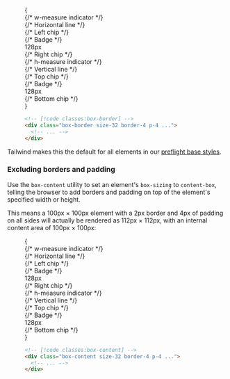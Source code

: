 


<Figure>

<Example padding={false}>
  {
    <div className="relative grid w-full grid-cols-[1fr_8rem_1fr] grid-rows-[1fr_3fr_1fr] gap-px bg-gray-700/10 font-mono text-sm leading-6 font-bold dark:bg-gray-700">
      <div className="col-start-1 row-start-1 bg-white dark:bg-gray-900"></div>
      <div className="relative col-start-2 row-start-1 bg-white dark:bg-gray-900">
        {/* w-measure indicator */}
        <div className="absolute right-0 bottom-2 left-0 flex">
          {/* Horizontal line */}
          <div className="absolute top-1/2 right-0 left-0 h-px -translate-y-px bg-sky-400"></div>
          {/* Left chip */}
          <div className="w-full">
            <div className="absolute top-1/2 left-0 h-2 w-px -translate-x-px -translate-y-1 rounded-full bg-sky-400"></div>
          </div>
          {/* Badge */}
          <div className="relative flex w-full flex-auto items-center justify-center bg-white px-1.5 font-mono text-xs leading-none font-bold text-sky-600 dark:bg-gray-900 dark:text-sky-400">
            128px
          </div>
          {/* Right chip */}
          <div className="w-full">
            <div className="absolute top-1/2 right-0 h-2 w-px translate-x-px -translate-y-1 rounded-full bg-sky-400"></div>
          </div>
        </div>
      </div>
      <div className="col-start-3 row-start-1 bg-white dark:bg-gray-900"></div>
      <div className="relative col-start-1 row-start-2 bg-white dark:bg-gray-900">
        {/* h-measure indicator */}
        <div className="absolute top-0 right-2 bottom-0 flex w-3">
          {/* Vertical line */}
          <div className="absolute top-0 bottom-0 left-1/2 w-px -translate-x-[0.5px] bg-sky-400"></div>
          {/* Top chip */}
          <div className="w-full">
            <div className="absolute top-0 left-1/2 h-px w-2 -translate-x-1 -translate-y-px rounded-full bg-sky-400"></div>
          </div>
          {/* Badge */}
          <div className="relative flex h-3 flex-auto -translate-x-[1.15rem] translate-y-14 -rotate-90 items-center justify-center bg-white px-1.5 font-mono text-xs leading-none font-bold text-sky-600 dark:bg-gray-900 dark:text-sky-400">
            128px
          </div>
          {/* Bottom chip */}
          <div className="w-full">
            <div className="absolute bottom-0 left-1/2 h-px w-2 -translate-x-1 translate-y-px rounded-full bg-sky-400"></div>
          </div>
        </div>
      </div>
      <div className="col-start-2 row-start-2 size-32 bg-white ring-1 ring-sky-300 dark:bg-gray-900 dark:ring-sky-400">
        <div className="relative box-border size-32 p-5 ring ring-sky-300 ring-inset">
          <div className="relative z-1 h-full w-full bg-sky-500 ring-1 ring-sky-500"></div>
          <div className="absolute inset-0">
            <Stripes className="h-full" />
          </div>
        </div>
      </div>
      <div className="col-start-3 row-start-2 bg-white dark:bg-gray-900"></div>
      <div className="col-start-1 row-start-3 bg-white dark:bg-gray-900"></div>
      <div className="col-start-2 row-start-3 bg-white dark:bg-gray-900"></div>
      <div className="col-start-3 row-start-3 bg-white dark:bg-gray-900"></div>
    </div>
  }
</Example>

```html
<!-- [!code classes:box-border] -->
<div class="box-border size-32 border-4 p-4 ...">
  <!-- ... -->
</div>
```

</Figure>

Tailwind makes this the default for all elements in our [preflight base styles](/docs/preflight).

### Excluding borders and padding

Use the `box-content` utility to set an element's `box-sizing` to `content-box`, telling the browser to add borders and padding on top of the element's specified width or height.

This means a 100px &times; 100px element with a 2px border and 4px of padding on all sides will actually be rendered as 112px &times; 112px, with an internal content area of 100px &times; 100px:

<Figure>

<Example padding={false}>
  {
    <div className="relative grid grid-cols-[1fr_8rem_1fr] grid-rows-[1fr_2fr_1fr] gap-px bg-gray-700/10 font-mono text-sm leading-6 font-bold dark:bg-gray-700">
      <div className="col-start-1 row-start-1 bg-white dark:bg-gray-900"></div>
      <div className="relative col-start-2 row-start-1 bg-white dark:bg-gray-900">
        {/* w-measure indicator */}
        <div className="absolute right-0 bottom-2 left-0 flex -translate-y-5">
          {/* Horizontal line */}
          <div className="absolute top-1/2 right-0 left-0 h-px -translate-y-px bg-blue-400"></div>
          {/* Left chip */}
          <div className="w-full">
            <div className="absolute top-1/2 left-0 h-2 w-px -translate-x-px -translate-y-1 rounded-full bg-blue-400"></div>
          </div>
          {/* Badge */}
          <div className="relative flex w-full flex-auto items-center justify-center bg-white px-1.5 font-mono text-xs leading-none font-bold text-blue-600 dark:bg-gray-900 dark:text-blue-400">
            128px
          </div>
          {/* Right chip */}
          <div className="w-full">
            <div className="absolute top-1/2 right-0 h-2 w-px translate-x-px -translate-y-1 rounded-full bg-blue-400"></div>
          </div>
        </div>
      </div>
      <div className="col-start-3 row-start-1 bg-white dark:bg-gray-900"></div>
      <div className="relative col-start-1 row-start-2 bg-white dark:bg-gray-900">
        {/* h-measure indicator */}
        <div className="absolute top-0 right-2 bottom-0 flex w-3 -translate-x-5">
          {/* Vertical line */}
          <div className="absolute top-0 bottom-0 left-1/2 w-px -translate-x-[0.5px] bg-blue-400"></div>
          {/* Top chip */}
          <div className="w-full">
            <div className="absolute top-0 left-1/2 h-px w-2 -translate-x-1 -translate-y-px rounded-full bg-blue-400"></div>
          </div>
          {/* Badge */}
          <div className="relative flex h-3 flex-auto -translate-x-[1.15rem] translate-y-14 -rotate-90 items-center justify-center bg-white px-1.5 font-mono text-xs leading-none font-bold text-blue-600 dark:bg-gray-900 dark:text-blue-400">
            128px
          </div>
          {/* Bottom chip */}
          <div className="w-full">
            <div className="absolute bottom-0 left-1/2 h-px w-2 -translate-x-1 translate-y-px rounded-full bg-blue-400"></div>
          </div>
        </div>
      </div>
      <div className="col-start-2 row-start-2 size-32 bg-white">
        <div className="relative box-content size-32 -translate-x-5 -translate-y-5 p-5 ring-4 ring-blue-300 ring-inset dark:ring-blue-500">
          <div className="h-full w-full bg-blue-500 ring-1 ring-blue-500"></div>
          <div className="absolute inset-1 z-10">
            <Stripes className="h-full" />
          </div>
        </div>
      </div>
      <div className="col-start-3 row-start-2 bg-white dark:bg-gray-900"></div>
      <div className="col-start-1 row-start-3 bg-white dark:bg-gray-900"></div>
      <div className="col-start-2 row-start-3 bg-white dark:bg-gray-900"></div>
      <div className="col-start-3 row-start-3 bg-white dark:bg-gray-900"></div>
    </div>
  }
</Example>

```html
<!-- [!code classes:box-content] -->
<div class="box-content size-32 border-4 p-4 ...">
  <!-- ... -->
</div>
```

</Figure>


<ResponsiveDesign property="box-sizing" defaultClass="box-content" featuredClass="box-border" />
